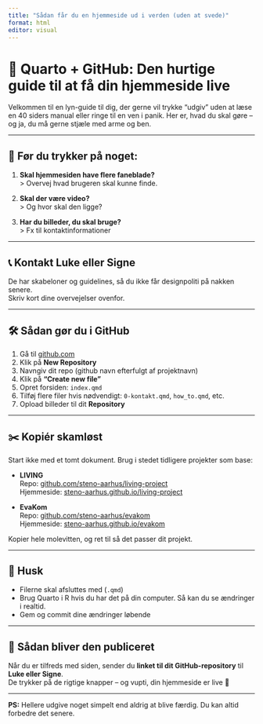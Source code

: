 ```yaml
---
title: "Sådan får du en hjemmeside ud i verden (uden at svede)"
format: html
editor: visual
---
```


# 🚀 Quarto + GitHub: Den hurtige guide til at få din hjemmeside live

Velkommen til en lyn-guide til dig, der gerne vil trykke "udgiv" uden at læse en 40 siders manual eller ringe til en ven i panik. Her er, hvad du skal gøre – og ja, du må gerne stjæle med arme og ben.

---

## 🤔 Før du trykker på noget:

1. **Skal hjemmesiden have flere faneblade?**  
   > Overvej hvad brugeren skal kunne finde.

2. **Skal der være video?**  
   > Og hvor skal den ligge?

3. **Har du billeder, du skal bruge?**  
   > Fx til kontaktinformationer

---

## 📞 Kontakt Luke eller Signe

De har skabeloner og guidelines, så du ikke får designpoliti på nakken senere.  
Skriv kort dine overvejelser ovenfor.

---

## 🛠️ Sådan gør du i GitHub

1. Gå til [github.com](https://github.com)
2. Klik på **New Repository**
3. Navngiv dit repo (github navn efterfulgt af projektnavn)
4. Klik på **"Create new file"**
5. Opret forsiden: `index.qmd`
6. Tilføj flere filer hvis nødvendigt: `0-kontakt.qmd`, `how_to.qmd`, etc.
7. Opload billeder til dit **Repository**

---

## ✂️ Kopiér skamløst

Start ikke med et tomt dokument. Brug i stedet tidligere projekter som base:

- **LIVING**  
  Repo: [github.com/steno-aarhus/living-project](https://github.com/steno-aarhus/living-project)  
  Hjemmeside: [steno-aarhus.github.io/living-project](https://steno-aarhus.github.io/living-project)

- **EvaKom**  
  Repo: [github.com/steno-aarhus/evakom](https://github.com/steno-aarhus/evakom)  
  Hjemmeside: [steno-aarhus.github.io/evakom](https://steno-aarhus.github.io/evakom)

Kopier hele molevitten, og ret til så det passer dit projekt.

---

## 🧠 Husk

- Filerne skal afsluttes med (`.qmd`)
- Brug Quarto i R hvis du har det på din computer. Så kan du se ændringer i realtid. 
- Gem og commit dine ændringer løbende

---

## 📨 Sådan bliver den publiceret

Når du er tilfreds med siden, sender du **linket til dit GitHub-repository** til **Luke eller Signe**.  
De trykker på de rigtige knapper – og vupti, din hjemmeside er live 🎉

---

**PS:** Hellere udgive noget simpelt end aldrig at blive færdig. Du kan altid forbedre det senere.

